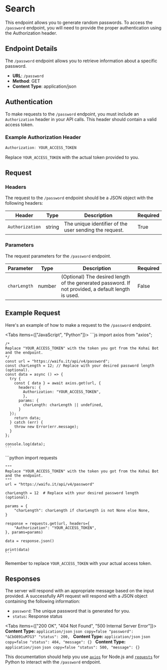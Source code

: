 
# Search

This endpoint allows you to generate random passwords. To access the `/password` endpoint, you 
will need to provide the proper authentication using the Authorization header.


## Endpoint Details
The `/password` endpoint allows you to retrieve information about a specific password.

- **URL**: `/password`
- **Method**: GET
- **Content Type**: application/json

## Authentication

To make requests to the `/password` endpoint, you must include an `Authorization` header in your API calls. This header should contain a valid access token.

### Example Authorization Header

```jsx
Authorization: YOUR_ACCESS_TOKEN
```

Replace `YOUR_ACCESS_TOKEN` with the actual token provided to you.

## Request
### Headers

The request to the `/password` endpoint should be a JSON object with the following headers:

| Header          | Type    | Description                                          | Required |
| --------------- | ------- | ---------------------------------------------------- | -------- |
| `Authorization` | string  | The unique identifier of the user sending the request. | True     |

### Parameters

The request parameters for the `/password` endpoint.

| Parameter     | Type   | Description                                                                                                   | Required |
| ------------- | ------ | ------------------------------------------------------------------------------------------------------------- | -------- |
| `charLength`  | number | (Optional) The desired length of the generated password. If not provided, a default length is used.           | False    |

## Example Request
Here's an example of how to make a request to the `/password` endpoint.

<Tabs items={["JavaScript", "Python"]}>
  <Tab>
    ```js
    import axios from "axios";

    /*
    Replace "YOUR_ACCESS_TOKEN" with the token you got from the Kohai Bot and the endpoint.
    */
    const url = "https://waifu.it/api/v4/password";
    const charLength = 12; // Replace with your desired password length (optional).
    const data = async () => {
      try {
        const { data } = await axios.get(url, { 
          headers: {
            Authorization: "YOUR_ACCESS_TOKEN",
            },
          params: {
            charLength: charLength || undefined,
          }
      });
        return data;
      } catch (err) {
        throw new Error(err.message);
      }
    };

    console.log(data);
    ```
  </Tab>
  <Tab>
    ```python
    import requests

    """
    Replace "YOUR_ACCESS_TOKEN" with the token you got from the Kohai Bot and the endpoint.
    """
    url = "https://waifu.it/api/v4/password"

    charLength = 12  # Replace with your desired password length (optional).

    params = {
        "charLength": charLength if charLength is not None else None,
    }

    response = requests.get(url, headers={
        "Authorization": "YOUR_ACCESS_TOKEN",
    }, params=params)

    data = response.json()

    print(data)
    ```
  </Tab>
</Tabs>

Remember to replace `YOUR_ACCESS_TOKEN` with your actual access token.

## Responses

The server will respond with an appropriate message based on the input provided. A successfully API request will respond 
with a JSON object containing the following information:

- `password`: The unique password that is generated for you.
- `status`: Response status

<Tabs items={["200 OK", "404 Not Found", "500 Internal Server Error"]}>
  <Tab>
    **Content Type:** `application/json`
    ```json copy=false
      "password": "&CbO891uM7G3"
      "status": 200,
    ```
  </Tab>
  <Tab>
    **Content Type:** `application/json`
    ```json copy=false
      "status": 404,
      "message": {}
    ```
  </Tab>
  <Tab>
    **Content Type:** `application/json`
    ```json copy=false
      "status": 500,
      "message": {}
    ```
  </Tab>
</Tabs>

This documentation should help you use [`axios`](https://www.npmjs.com/package/axios) for Node.js and [`requests`](https://pypi.org/project/requests/) 
for Python to interact with the `/password` endpoint.

